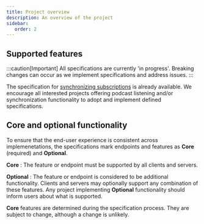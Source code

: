 ```yaml
---
title: Project overview
description: An overview of the project
sidebar:
   order: 2
---
```


## Supported features

:::caution[Important]
All specifications are currently 'in progress'. Breaking changes can occur as we implement specifications and address issues.
:::

The specification for [synchronizing subscriptions](/specs/subscriptions) is already available. We encourage all interested projects offering podcast listening and/or synchronization functionality to adopt and implement defined specifications.

## Core and optional functionality

To ensure that the end-user experience is consistent across implemenetations, the specifications mark endpoints and features as **Core** (required) and **Optional**.

**Core**
: The feature or endpoint must be supported by all clients and servers.

**Optional**
: The feature or endpoint is considered to be additional functionality. Clients and servers may optionally support any combination of these features. Any project implementing **Optional** functionality should inform users about what is supported.

**Core** features are determined during the specification process. They are subject to change, although a change is unlikely.
